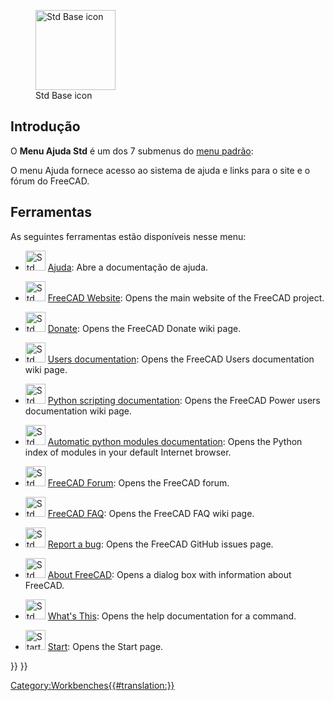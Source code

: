 <languages/>

{{Docnav
|[[Std_Windows_Menu/pt-br|Menu de Windows Padrão]]
|
|[[Std_Base/pt-br|Base Padrão]]
|IconL=
|IconR=
|IconC=Freecad.svg
}}

[[Image:Freecad.svg|thumb|128px|Std Base icon]]

{{TOCright}}

<span id="Introduction"></span>
==Introdução==

O '''Menu Ajuda Std''' é um dos 7 submenus do [[Standard_Menu/pt-br|menu padrão]]:

<!--Por favor, mantenha as informações abaixo sincronizadas com Std_Base, Standard_Menu, Std_File_Menu etc.-->
{{StdMenu
|
[[Std_File_Menu/pt-br|Arquivo]]
&nbsp;&nbsp;&nbsp;
[[Std_Edit_Menu/pt-br|Editar]]
&nbsp;&nbsp;&nbsp;
[[Std_View_Menu/pt-br|Vista]]
&nbsp;&nbsp;&nbsp;
[[Std_Tools_Menu/pt-br|Ferramentas]]
&nbsp;&nbsp;&nbsp;
[[Std_Macro_Menu/pt-br|Macro]]
&nbsp;&nbsp;&nbsp;
[[Std_Windows_Menu/pt-br|Janelas]]
&nbsp;&nbsp;&nbsp;
[[Std_Help_Menu/pt-br|Ajuda]]
}}

<!--Mantenha as informações abaixo sincronizadas com o Standard_Menu-->
O menu Ajuda fornece acesso ao sistema de ajuda e links para o site e o fórum do FreeCAD.

<span id="Tools"></span>
==Ferramentas==

As seguintes ferramentas estão disponíveis nesse menu:

* [[File:Std_OnlineHelp.svg|32px]] [[Std_OnlineHelp/pt-br|Ajuda]]: Abre a documentação de ajuda.

* [[File:Std_FreeCADWebsite.svg|32px]] [[Std_FreeCADWebsite|FreeCAD Website]]: Opens the main website of the FreeCAD project.

* [[File:Std_FreeCADDonation.svg|32px]] [[Std_FreeCADDonation|Donate]]: Opens the FreeCAD Donate wiki page.

* [[File:Std_FreeCADUserHub.svg|32px]] [[Std_FreeCADUserHub|Users documentation]]: Opens the FreeCAD Users documentation wiki page.

* [[File:Std_FreeCADPowerUserHub.svg|32px]] [[Std_FreeCADPowerUserHub|Python scripting documentation]]: Opens the FreeCAD Power users documentation wiki page.

* [[File:Std_PythonHelp.svg|32px]] [[Std_PythonHelp|Automatic python modules documentation]]: Opens the Python index of modules in your default Internet browser.

* [[File:Std_FreeCADForum.svg|32px]] [[Std_FreeCADForum|FreeCAD Forum]]: Opens the FreeCAD forum.

* [[File:Std_FreeCADFAQ.svg|32px]] [[Std_FreeCADFAQ|FreeCAD FAQ]]: Opens the FreeCAD FAQ wiki page.

* [[File:Std_ReportBug.svg|32px]] [[Std_ReportBug|Report a bug]]: Opens the FreeCAD GitHub issues page.

* [[File:Std_About.svg|32px]] [[Std_About|About FreeCAD]]: Opens a dialog box with information about FreeCAD.

* [[File:Std_WhatsThis.svg|32px]] [[Std_WhatsThis|What's This]]: Opens the help documentation for a command.

* [[File:Start_Start.svg|32px]] [[Start_Start|Start]]: Opens the Start page. {{Version|1.0}}


{{Docnav
|[[Std_Windows_Menu/pt-br|Menu de Windows Padrão]]
|
|[[Std_Base/pt-br|Base Padrão]]
|IconL=
|IconR=
|IconC=Freecad.svg
}}

{{Std_Base_navi{{#translation:}}}}
{{Userdocnavi{{#translation:}}}}
[[Category:Workbenches{{#translation:}}]]